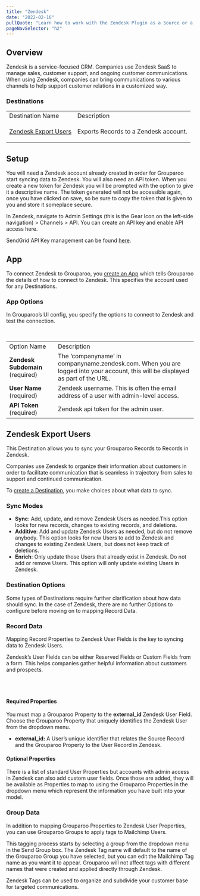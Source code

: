 ```yaml
---
title: "Zendesk"
date: "2022-02-16"
pullQuote: "Learn how to work with the Zendesk Plugin as a Source or a Destination."
pageNavSelector: "h2"
---
```


<PluginDocsLinks plugin="Zendesk" />

## Overview

Zendesk is a service-focused CRM. Companies use Zendesk SaaS to manage sales, customer support, and ongoing customer communications. When using Zendesk, companies can bring communications to various channels to help support customer relations in a customized way.

### Destinations

<table className='docTable'>
    <tablebody>
  <tr>
   <td>Destination Name
   </td>
   <td>Description
   </td>
  </tr>
  <tr>
   <td>

<a href="#zendesk-export-users">Zendesk Export Users</a>
   </td>
   <td>Exports Records to a Zendesk account.
   </td>
  </tr>
  </tablebody>
</table>

## Setup

You will need a Zendesk account already created in order for Grouparoo start syncing data to Zendesk. You will also need an API token. When you create a new token for Zendesk you will be prompted with the option to give it a descriptive name. The token generated will not be accessible again, once you have clicked on save, so be sure to copy the token that is given to you and store it someplace secure.

In Zendesk, navigate to Admin Settings (this is the Gear Icon on the left-side navigation) > Channels > API. You can create an API key and enable API access here.

SendGrid API Key management can be found [here](https://app.sendgrid.com/settings/api_keys).

## App

To connect Zendesk to Grouparoo, you [create an App](https://www.grouparoo.com/docs/config/apps) which tells Grouparoo the details of how to connect to Zendesk. This specifies the account used for any Destinations.

### App Options

In Grouparoo’s UI config, you specify the options to connect to Zendesk and test the connection.

<ImageInBrowserFrame
  src="/images/docs/integrations/zendesk/app/options.png"
  alt="Zendesk App Options"
  width={750}
  height={359}
/>
<br />

<table className="docTable">
  <tablebody>
    <tr>
      <td>Option Name</td>
      <td>Description</td>
    </tr>
    <tr>
      <td>
        <strong>Zendesk Subdomain</strong> (required)
      </td>
      <td>
        The ‘companyname’ in companyname.zendesk.com. When you are logged into
        your account, this will be displayed as part of the URL.
      </td>
    </tr>
    <tr>
      <td>
        <strong>User Name</strong> (required)
      </td>
      <td>
        Zendesk username. This is often the email address of a user with
        admin-level access.
      </td>
    </tr>
    <tr>
      <td>
        <strong>API Token </strong>(required)
      </td>
      <td>Zendesk api token for the admin user.</td>
    </tr>
  </tablebody>
</table>

## Zendesk Export Users

This Destination allows you to sync your Grouparoo Records to Records in Zendesk.

Companies use Zendesk to organize their information about customers in order to facilitate communication that is seamless in trajectory from sales to support and continued communication.

To [create a Destination](https://www.grouparoo.com/docs/config/destinations), you make choices about what data to sync.

### Sync Modes

- **Sync**: Add, update, and remove Zendesk Users as needed.This option looks for new records, changes to existing records, and deletions.
- **Additive**: Add and update Zendesk Users as needed, but do not remove anybody. This option looks for new Users to add to Zendesk and changes to existing Zendesk Users, but does not keep track of deletions.
- **Enrich**: Only update those Users that already exist in Zendesk. Do not add or remove Users. This option will only update existing Users in Zendesk.

### Destination Options

Some types of Destinations require further clarification about how data should sync. In the case of Zendesk, there are no further Options to configure before moving on to mapping Record Data.

### Record Data

Mapping Record Properties to Zendesk User Fields is the key to syncing data to Zendesk Users.

Zendesk’s User Fields can be either Reserved Fields or Custom Fields from a form. This helps companies gather helpful information about customers and prospects.

<ImageInBrowserFrame
  src="/images/docs/integrations/zendesk/export-users/properties.png"
  alt="Zendesk Export Users Properties"
  width={750}
  height={670}
/>
<br />
<br />

#### Required Properties

You must map a Grouparoo Property to the **external_id** Zendesk User Field. Choose the Grouparoo Property that uniquely identifies the Zendesk User from the dropdown menu.

- **external_id:** A User’s unique identifier that relates the Source Record and the Grouparoo Property to the User Record in Zendesk.

#### Optional Properties

There is a list of standard User Properties but accounts with admin access in Zendesk can also add custom user fields. Once those are added, they will be available as Properties to map to using the Grouparoo Properties in the dropdown menu which represent the information you have built into your model.

### Group Data

In addition to mapping Grouparoo Properties to Zendesk User Properties, you can use Grouparoo Groups to apply tags to Mailchimp Users.

This tagging process starts by selecting a group from the dropdown menu in the Send Group box. The Zendesk Tag name will default to the name of the Grouparoo Group you have selected, but you can edit the Mailchimp Tag name as you want it to appear. Grouparoo will not affect tags with different names that were created and applied directly through Zendesk.

Zendesk Tags can be used to organize and subdivide your customer base for targeted communications.

<ImageInBrowserFrame
  src="/images/docs/integrations/zendesk/export-users/groups.png"
  alt="Zendesk Export Users Groups"
  width={750}
  height={199}
/>
<br />

<PluginDocsIntegrationNotes plugin="Zendesk" />
